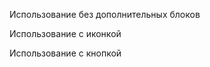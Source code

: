 
Использование без дополнительных блоков

<Example
    component={WithBadgeContent}
    source={withBadgeContentSource}
/>


Использование с иконкой

<Example
    component={IconWithBadgeContent}
    source={iconWithBadgeContentSource}
/>

Использование с кнопкой

<Example
    component={BadgeInButton}
    source={badgeInButtonSource}
/>

